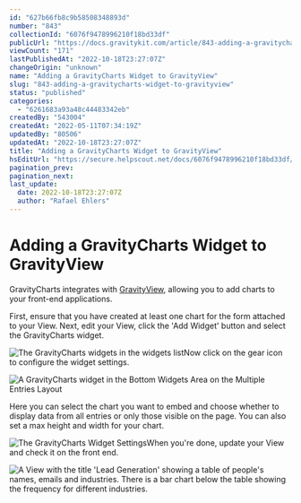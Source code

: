 ```yaml
---
id: "627b66fb8c9b58508348893d"
number: "843"
collectionId: "6076f9478996210f18bd33df"
publicUrl: "https://docs.gravitykit.com/article/843-adding-a-gravitycharts-widget-to-gravityview"
viewCount: "171"
lastPublishedAt: "2022-10-18T23:27:07Z"
changeOrigin: "unknown"
name: "Adding a GravityCharts Widget to GravityView"
slug: "843-adding-a-gravitycharts-widget-to-gravityview"
status: "published"
categories: 
  - "6261683a93a48c44483342eb"
createdBy: "543004"
createdAt: "2022-05-11T07:34:19Z"
updatedBy: "80506"
updatedAt: "2022-10-18T23:27:07Z"
title: "Adding a GravityCharts Widget to GravityView"
hsEditUrl: "https://secure.helpscout.net/docs/6076f9478996210f18bd33df/article/627b66fb8c9b58508348893d"
pagination_prev: 
pagination_next: 
last_update:
  date: 2022-10-18T23:27:07Z
  author: "Rafael Ehlers"
---
```


# Adding a GravityCharts Widget to GravityView

GravityCharts integrates with [GravityView](https://www.gravitykit.com/features/), allowing you to add charts to your front-end applications.

First, ensure that you have created at least one chart for the form attached to your View. Next, edit your View, click the 'Add Widget' button and select the GravityCharts widget.

![The GravityCharts widgets in the widgets list](https://s3.amazonaws.com/helpscout.net/docs/assets/54c58489e4b051242988532c/images/627b8a708c9b585083488a0d/file-93p270TqeI.png)Now click on the gear icon to configure the widget settings.

![A GravityCharts widget in the Bottom Widgets Area on the Multiple Entries Layout](https://s3.amazonaws.com/helpscout.net/docs/assets/54c58489e4b051242988532c/images/627b8b8968d51e779443f572/file-g4F5fZjOSo.png)

Here you can select the chart you want to embed and choose whether to display data from all entries or only those visible on the page. You can also set a max height and width for your chart.

![The GravityCharts Widget Settings](https://s3.amazonaws.com/helpscout.net/docs/assets/54c58489e4b051242988532c/images/627b8ac98c9b585083488a0e/file-TsioFvbRyA.png)When you're done, update your View and check it on the front end.

![A View with the title 'Lead Generation' showing a table of people's names, emails and industries. There is a bar chart below the table showing the frequency for different industries.](https://s3.amazonaws.com/helpscout.net/docs/assets/54c58489e4b051242988532c/images/627b8b9c8c9b585083488a15/file-dxJiqHZIKl.png)